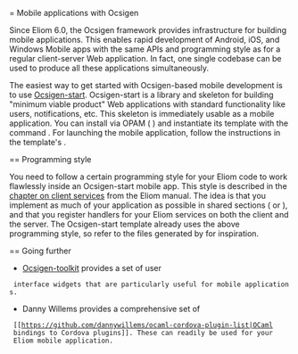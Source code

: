= Mobile applications with Ocsigen

Since Eliom 6.0, the Ocsigen framework provides infrastructure for
building mobile applications. This enables rapid development of
Android, iOS, and Windows Mobile apps with the same APIs and
programming style as for a regular client-server Web application. In
fact, one single codebase can be used to produce all these
applications simultaneously.

The easiest way to get started with Ocsigen-based mobile development
is to use [[site:/ocsigen-start|Ocsigen-start]].  Ocsigen-start is a
library and skeleton for building "minimum viable product" Web
applications with standard functionality like users, notifications,
etc. This skeleton is immediately usable as a mobile application. You
can install {{{ocsigen-start}}} via OPAM
( {{{opam install ocsigen-start}}} )
and instantiate its template with the command
{{{eliom-distillery -name ocsimobile -template os.pgocaml}}}.  For
launching the mobile application, follow the instructions in the
template's {{{README.md}}}.

== Programming style

You need to follow a certain programming style for your Eliom code to
work flawlessly inside an Ocsigen-start mobile app. This style is
described in the [[site:/eliom/manual/clientserver-services|chapter on
client services]] from the Eliom manual. The idea is that you
implement as much of your application as possible in shared sections
({{{[%%shared ...]}}} or {{{let%shared ... = ...}}}), and that you
register handlers for your Eliom services on both the client and the
server. The Ocsigen-start template already uses the above programming
style, so refer to the files generated by {{{eliom-distillery}}} for
inspiration.

== Going further

* [[site:/ocsigen-toolkit|Ocsigen-toolkit]] provides a set of user
  interface widgets that are particularly useful for mobile applications.

* Danny Willems provides a comprehensive set of
  [[https://github.com/dannywillems/ocaml-cordova-plugin-list|OCaml
  bindings to Cordova plugins]]. These can readily be used for your
  Eliom mobile application.

